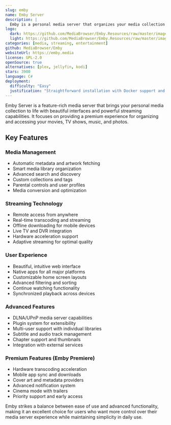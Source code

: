 ```yaml
---
slug: emby
name: Emby Server
description: |
  Emby is a personal media server that organizes your media collection and streams it to any device with advanced features for families and media enthusiasts.
logo:
  dark: https://github.com/MediaBrowser/Emby.Resources/raw/master/images/logos/emby.png
  light: https://github.com/MediaBrowser/Emby.Resources/raw/master/images/logos/emby.png
categories: [media, streaming, entertainment]
github: MediaBrowser/Emby
websiteUrl: https://emby.media
license: GPL-2.0
openSource: true
alternatives: [plex, jellyfin, kodi]
stars: 3900
language: C#
deployment:
  difficulty: "Easy"
  justification: "Straightforward installation with Docker support and comprehensive documentation. Setup wizard guides through initial configuration."
---
```


Emby Server is a feature-rich media server that brings your personal media collection to life with beautiful interfaces and powerful streaming capabilities. It focuses on providing a premium experience for organizing and accessing your movies, TV shows, music, and photos.

## Key Features

### Media Management

- Automatic metadata and artwork fetching
- Smart media library organization
- Advanced search and discovery
- Custom collections and tags
- Parental controls and user profiles
- Media conversion and optimization

### Streaming Technology

- Remote access from anywhere
- Real-time transcoding and streaming
- Offline downloading for mobile devices
- Live TV and DVR integration
- Hardware acceleration support
- Adaptive streaming for optimal quality

### User Experience

- Beautiful, intuitive web interface
- Native apps for all major platforms
- Customizable home screen layouts
- Advanced filtering and sorting
- Continue watching functionality
- Synchronized playback across devices

### Advanced Features

- DLNA/UPnP media server capabilities
- Plugin system for extensibility
- Multi-user support with individual libraries
- Subtitle and audio track management
- Chapter support and thumbnails
- Integration with external services

### Premium Features (Emby Premiere)

- Hardware transcoding acceleration
- Mobile app sync and downloads
- Cover art and metadata providers
- Advanced notification system
- Cinema mode with trailers
- Priority support and early access

Emby strikes a balance between ease of use and advanced functionality, making it an excellent choice for users who want more control over their media server experience while maintaining simplicity in daily use.